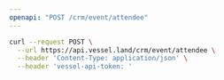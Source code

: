 ```yaml
---
openapi: "POST /crm/event/attendee"
---
```


<RequestExample>

```bash Request
curl --request POST \
  --url https://api.vessel.land/crm/event/attendee \
  --header 'Content-Type: application/json' \
  --header 'vessel-api-token: '
```

</RequestExample>
